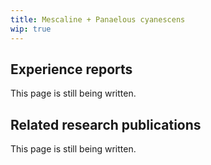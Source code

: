 ---
title: Mescaline + Panaelous cyanescens
wip: true
---

## Experience reports

This page is still being written.

## Related research publications

This page is still being written.


